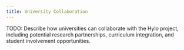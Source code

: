```yaml
---
title: University Collaboration
---
```


TODO: Describe how universities can collaborate with the Hylo project, including potential research partnerships,
curriculum integration, and student involvement opportunities.